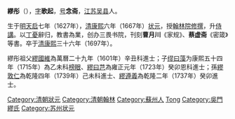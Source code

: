 {{Unreferenced|time=2019-01-13T20:58:37+00:00}}
{{明清人物信息框
| 姓名 = 繆彤
| 原名 =
| 圖片名稱= 繆彤.jpg
| 圖片大小 = 170px
| 圖片說明 = 孔继尧绘，石蕴玉正书赞，谭松坡镌《繆彤石刻像》，为《沧浪亭五百名贤像》之一。
| 最高職務 = 翰林院侍講
| 國家 = 大清
| 爵位 =
| 籍貫 = [[江蘇|江蘇]][[吳縣|吳縣]]
| 族裔 = 漢族
| 字號 = 字'''歌起'''，号'''念斋'''
| 諡號 = 
| 出生日期 = 明天啟七年（1627年）
| 出生地點 = [[南直隸|南直隸]][[吳縣|吳縣]]
| 逝世日期 = 清康熙三十六年（1697年）
| 逝世地點 = [[江蘇|江蘇]][[吳縣|吳縣]]
| 墓葬 = 
| 配偶 =
| 親屬 = 
| 出身 = 
*康熙六年丁未科一甲第一名進士及第
| 經歷 = 
| 著作 =
}}

'''繆彤'''（{{bd|1627年||1697年|catIdx=M}}），[[表字|字]]'''歌起'''，[[号|号]]'''念斋'''，[[江苏|江苏]][[吴县|吴县]]人。

生于[[明|明]][[天启|天启]]七年（1627年），[[清|清]][[康熙|康熙]]六年（1667年）[[状元|状元]]，授[[翰林院|翰林院]][[修撰|修撰]]，升[[侍講|侍講]]。以[[丁憂|丁憂]]辭归，教書為業，创办三畏书院，刊刻'''曹月川'''《家规》、'''蔡虚斋'''《密箴》等書。卒于[[清|清]][[康熙|康熙]]三十六年（1697年）。

繆彤祖父[[繆國維|繆國維]]為萬曆二十九年（1601年）辛丑科進士；子[[缪曰藻|缪曰藻]]为康熙五十四年（1715年）為乙未科[[榜眼|榜眼]]、[[繆曰芑|繆曰芑]]為雍正元年（1723年）癸卯恩科進士；孫[[繆敦仁|繆敦仁]]為乾隆四年（1739年）己未科進士、[[繆遵義|繆遵義]]為乾隆二年（1737年）癸卯進士。

{{康熙六年丁未科殿試金榜}}
{{normdaten}}
{{DEFAULTSORT:Miao tong}}
[[Category:清朝狀元|Category:清朝狀元]]
[[Category:清朝翰林|Category:清朝翰林]]
[[Category:蘇州人|Category:蘇州人]]
[[Category:繆姓|Tong]]
[[Category:吳門繆氏|Category:吳門繆氏]]
[[Category:苏州状元|Category:苏州状元]]
{{清朝人物小作品}}